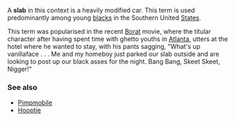 {{sources}}
A '''slab''' in this context is a heavily modified car.  This term is used predominantly among young [[blacks]] in the Southern United [[States]].  

This term was popularised in the recent [[Borat]] movie, where the titular character after having spent time with ghetto youths in [[Atlanta]], utters at the hotel where he wanted to stay, with his pants sagging, "What's up vanillaface . . . Me and my homeboy just parked our slab outside and are looking to post up our black asses for the night.  Bang Bang, Skeet Skeet, Nigger!"

===See also===
*[[Pimpmobile]]
*[[Hooptie]]
